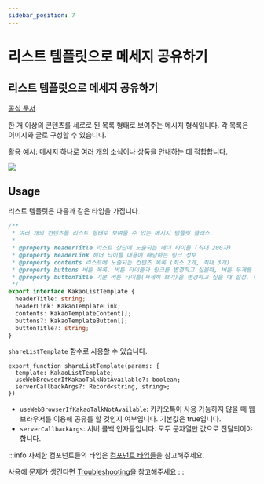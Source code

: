 ```yaml
---
sidebar_position: 7
---
```


# 리스트 템플릿으로 메세지 공유하기
## 리스트 템플릿으로 메세지 공유하기

[공식 문서](https://developers.kakao.com/docs/latest/ko/message/android-link#create-message)

한 개 이상의 콘텐츠를 세로로 된 목록 형태로 보여주는 메시지 형식입니다. 각 목록은 이미지와 글로 구성할 수 있습니다.

활용 예시: 메시지 하나로 여러 개의 소식이나 상품을 안내하는 데 적합합니다.

![](https://raw.githubusercontent.com/mym0404/image-archive/master/202404220337407.webp)

## Usage

리스트 템플릿은 다음과 같은 타입을 가집니다.

```ts
/**
 * 여러 개의 컨텐츠를 리스트 형태로 보여줄 수 있는 메시지 템플릿 클래스.
 *
 * @property headerTitle 리스트 상단에 노출되는 헤더 타이틀 (최대 200자)
 * @property headerLink 헤더 타이틀 내용에 해당하는 링크 정보
 * @property contents 리스트에 노출되는 컨텐츠 목록 (최소 2개, 최대 3개)
 * @property buttons 버튼 목록. 버튼 타이틀과 링크를 변경하고 싶을때, 버튼 두개를 사용하고 싶을때 사용. (최대 2개)
 * @property buttonTitle 기본 버튼 타이틀(자세히 보기)을 변경하고 싶을 때 설정. 이 값을 사용하면 클릭 시 이동할 링크는 content 에 입력된 값이 사용됨.
 */
export interface KakaoListTemplate {
  headerTitle: string;
  headerLink: KakaoTemplateLink;
  contents: KakaoTemplateContent[];
  buttons?: KakaoTemplateButton[];
  buttonTitle?: string;
}
```

`shareListTemplate` 함수로 사용할 수 있습니다.

```tsx
export function shareListTemplate(params: {
  template: KakaoListTemplate;
  useWebBrowserIfKakaoTalkNotAvailable?: boolean;
  serverCallbackArgs?: Record<string, string>;
})
```

- `useWebBrowserIfKakaoTalkNotAvailable`: 카카오톡이 사용 가능하지 않을 때 웹 브라우저를 이용해 공유를 할 것인지 여부입니다. 기본값은 true입니다.
- `serverCallbackArgs`: 서버 콜백 인자들입니다. 모두 문자열만 값으로 전달되어야 합니다.

:::info
자세한 컴포넌트들의 타입은 [컴포넌트 타입들](/docs/share/component-types)을 참고해주세요.

사용에 문제가 생긴다면 [Troubleshooting](/docs/share/troubleshooting)을 참고해주세요
:::
